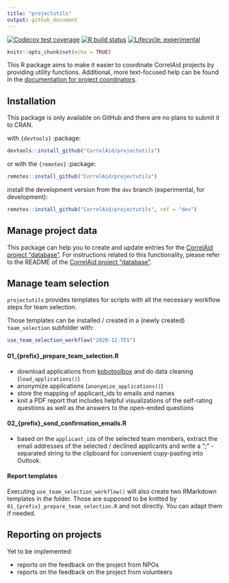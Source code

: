 ```yaml
---
title: "projectutils"
output: github_document
---
```

<!-- badges: start -->
[![Codecov test coverage](https://codecov.io/gh/CorrelAid/projectutils/branch/master/graph/badge.svg)](https://codecov.io/gh/CorrelAid/projectutils?branch=main)
[![R build status](https://github.com/CorrelAid/projectutils/workflows/R-CMD-check/badge.svg)](https://github.com/CorrelAid/projectutils/actions)
[![Lifecycle: experimental](https://img.shields.io/badge/lifecycle-experimental-orange.svg)](https://www.tidyverse.org/lifecycle/#experimental)
<!-- badges: end -->

```r
knitr::opts_chunk$set(echo = TRUE)
```

This R package aims to make it easier to coordinate CorrelAid projects by providing utility functions. 
Additional, more text-focused help can be found in the [documentation for project coordinators](https://docs.correlaid.org/project-manual/project-coordinators).

## Installation
This package is only available on GitHub and there are no plans to submit it to CRAN.

with `{devtools}` :package:
```r
devtools::install_github("CorrelAid/projectutils")
```


or with the `{remotes}` :package: 
```r
remotes::install_github("CorrelAid/projectutils")
```

install the development version from the `dev` branch (experimental, for development): 

```r
remotes::install_github("CorrelAid/projectutils", ref = "dev")
```


## Manage project data

This package can help you to create and update entries for the [CorrelAid project "database"](https://github.com/correlaid/projectsdb). For instructions related to this functionality, please refer to the README of the [CorrelAid project "database"](https://github.com/correlaid/projectsdb).

## Manage team selection

`projectutils` provides templates for scripts with all the necessary workflow steps for team selection.

Those templates can be installed / created in a (newly created) `team_selection` subfolder with:

```r
use_team_selection_workflow("2020-12-TES")
```

#### 01_{prefix}_prepare_team_selection.R

- download applications from [kobotoolbox](https://kobo.correlaid.org) and do data cleaning (`load_applications()`)
- anonymize applications (`anonymize_applications()`)
- store the mapping of applicant_ids to emails and names
- knit a PDF report that includes helpful visualizations of the self-rating questions as well as the answers to the open-ended questions

#### 02_{prefix}_send_confirmation_emails.R

- based on the `applicant_id`s of the selected team members, extract the email addresses of the selected / declined applicants and write a ";" - separated string to the clipboard for convenient copy-pasting into Outlook. 

#### Report templates 
Executing `use_team_selection_workflow()` will also create two RMarkdown templates in the folder. Those are supposed to be knitted
by `01_{prefix}_prepare_team_selection.R` and not directly. You can adapt them if needed. 

## Reporting on projects

Yet to be implemented:

- reports on the feedback on the project from NPOs
- reports on the feedback on the project from volunteers